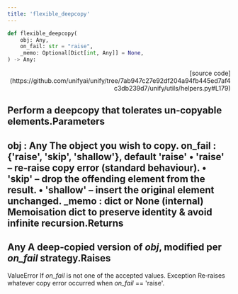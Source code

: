 ```yaml
---
title: 'flexible_deepcopy'
---
```


```python
def flexible_deepcopy(
    obj: Any,
    on_fail: str = "raise",
    _memo: Optional[Dict[int, Any]] = None,
) -> Any:
```

<p align="right">[source code](https://github.com/unifyai/unify/tree/7ab947c27e92df204a94fb445ed7af4c3db239d7/unify/utils/helpers.py#L179)</p>

Perform a deepcopy that tolerates un‑copyable elements.Parameters
----------
obj : Any
The object you wish to copy.
on_fail : {'raise', 'skip', 'shallow'}, default 'raise'
• 'raise'   – re‑raise copy error (standard behaviour).
• 'skip'    – drop the offending element from the result.
• 'shallow' – insert the original element unchanged.
_memo : dict or None (internal)
Memoisation dict to preserve identity & avoid infinite recursion.Returns
-------
Any
A deep‑copied version of *obj*, modified per *on_fail* strategy.Raises
------
ValueError
If *on_fail* is not one of the accepted values.
Exception
Re‑raises whatever copy error occurred when *on_fail* == 'raise'.